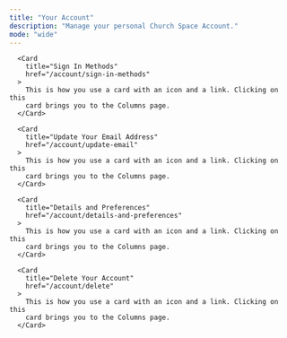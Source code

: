 ```yaml
---
title: "Your Account"
description: "Manage your personal Church Space Account."
mode: "wide"
---
```


<div className="w-full max-w-5xl mx-auto  ">
  <div className="grid grid-cols-1 gap-x-4 md:grid-cols-2 ">

      <Card
        title="Sign In Methods"
        href="/account/sign-in-methods"
      >
        This is how you use a card with an icon and a link. Clicking on this
        card brings you to the Columns page.
      </Card>

      <Card
        title="Update Your Email Address"
        href="/account/update-email"
      >
        This is how you use a card with an icon and a link. Clicking on this
        card brings you to the Columns page.
      </Card>

      <Card
        title="Details and Preferences"
        href="/account/details-and-preferences"
      >
        This is how you use a card with an icon and a link. Clicking on this
        card brings you to the Columns page.
      </Card>

      <Card
        title="Delete Your Account"
        href="/account/delete"
      >
        This is how you use a card with an icon and a link. Clicking on this
        card brings you to the Columns page.
      </Card>

  </div>
  <CTA />
</div>
